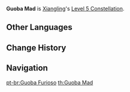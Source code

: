 {{Constellation Infobox
|image       = Constellation Guoba Mad.png
|description = Increases the Level of [[Guoba Attack]] by 3.<br />Maximum upgrade level is 15.
|level       = 5
|character   = Xiangling
|utility1    = Talent Level Increase
|utility2    = Elemental Skill Level Increase
}}
'''Guoba Mad''' is [[Xiangling]]'s [[Level 5 Constellation]].
<!--
==Gameplay Notes==
-->

==Other Languages==
{{Other Languages
|en      = Guoba Mad
|zhs     = 锅巴凶猛
|zhs_rm  = Guōbā Xiōngměng
|zht     = 鍋巴兇猛
|zht_rm  = Guōbā Xiōngměng
|zh_tl   = Violent Gouba
|ja      = 凶猛なグゥオパァー
|ja_rm   = Kyoumou-na Guobaa
|ja_tl   = Fierce Guoba
|ko      = 흉폭한 누룽지
|ko_rm   = Hyungpokhan Nurungji
|ko_tl   = Ferocious Guoba
|es      = Guoba furioso
|es_tl   = Furious Guoba
|fr      = Colère de Gooba
|fr_tl   = Wrath of Gooba
|ru      = Гоба зол
|ru_tl   = Guoba Angry
|th      = Guoba Mad
|vi      = Guoba Hung Dữ
|vi_tl   = Ferocious Guoba
|de      = Guoba sauer
|de_tl   = Guoba Mad
|id      = Guoba Mad
|pt      = Guoba Furioso
|pt_tl   = Furious Guoba
}}

==Change History==
{{Change History|1.0}}

==Navigation==
{{Talent Navbox|Xiangling}}
[[pt-br:Guoba Furioso]]
[[th:Guoba Mad]]